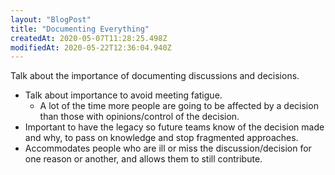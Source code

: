 ```yaml
---
layout: "BlogPost"
title: "Documenting Everything"
createdAt: 2020-05-07T11:28:25.498Z
modifiedAt: 2020-05-22T12:36:04.940Z
---
```


Talk about the importance of documenting discussions and decisions.

- Talk about importance to avoid meeting fatigue.
  - A lot of the time more people are going to be affected by a decision than those with opinions/control of the decision.
- Important to have the legacy so future teams know of the decision made and why, to pass on knowledge and stop fragmented approaches.
- Accommodates people who are ill or miss the discussion/decision for one reason or another, and allows them to still contribute.
